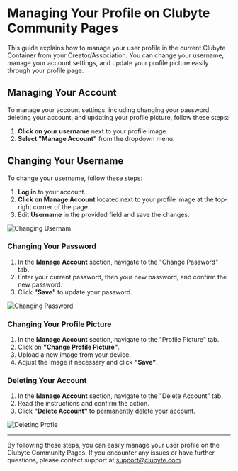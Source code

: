 # Managing Your Profile on Clubyte Community Pages

This guide explains how to manage your user profile in the current Clubyte Container from your Creator/Association. You can change your username, manage your account settings, and update your profile picture easily through your profile page.

## Managing Your Account

To manage your account settings, including changing your password, deleting your account, and updating your profile picture, follow these steps:

1. **Click on your username** next to your profile image.
2. **Select "Manage Account"** from the dropdown menu.

## Changing Your Username

To change your username, follow these steps:

1. **Log in** to your account.
2. **Click on Manage Account** located next to your profile image at the top-right corner of the page.
3. Edit **Username** in the provided field and save the changes.

![Changing Usernam](/changing-Username.png)

### Changing Your Password

1. In the **Manage Account** section, navigate to the "Change Password" tab.
2. Enter your current password, then your new password, and confirm the new password.
3. Click **"Save"** to update your password.

![Changing Password](/Changing-Password.png)

### Changing Your Profile Picture

1. In the **Manage Account** section, navigate to the "Profile Picture" tab.
2. Click on **"Change Profile Picture"**.
3. Upload a new image from your device.
4. Adjust the image if necessary and click **"Save"**.

### Deleting Your Account

1. In the **Manage Account** section, navigate to the "Delete Account" tab.
2. Read the instructions and confirm the action.
3. Click **"Delete Account"** to permanently delete your account.

![Deleting Profie](/delete-profile.png)

---

By following these steps, you can easily manage your user profile on the Clubyte Community Pages. If you encounter any issues or have further questions, please contact support at [support@clubyte.com](mailto:support@clubyte.com).
